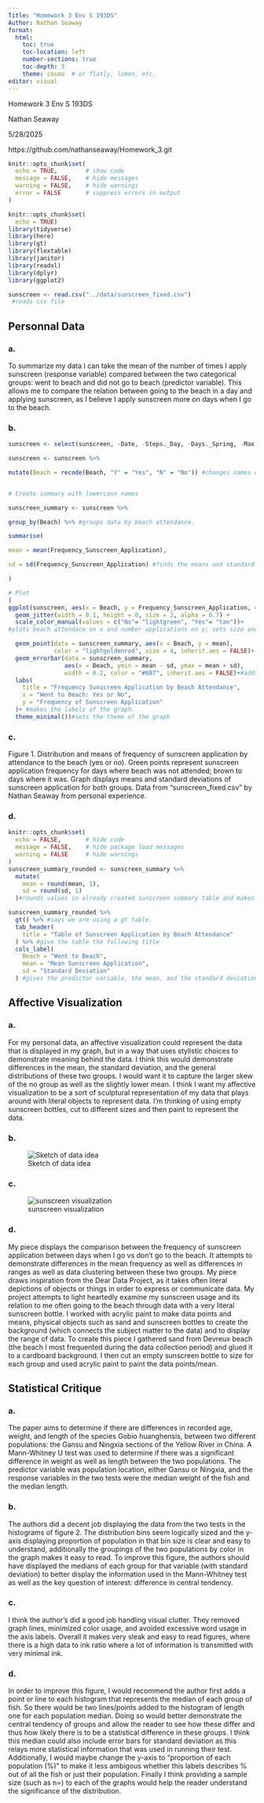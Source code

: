 ```yaml
---
Title: "Homework 3 Env S 193DS"
Author: Nathan Seaway
format:
  html:
    toc: true
    toc-location: left
    number-sections: true
    toc-depth: 3
    theme: cosmo  # or flatly, lumen, etc.
editor: visual
---
```


Homework 3 Env S 193DS

Nathan Seaway

5/28/2025

https://github.com/nathanseaway/Homework_3.git

```r
knitr::opts_chunk$set(
  echo = TRUE,        # show code
  message = FALSE,    # hide messages
  warning = FALSE,    # hide warnings
  error = FALSE       # suppress errors in output
)

```

```r
knitr::opts_chunk$set(
  echo = TRUE)
library(tidyverse)
library(here)
library(gt)
library(flextable)
library(janitor)
library(readxl)
library(dplyr)
library(ggplot2)

sunscreen <- read.csv("../data/sunscreen_fixed.csv")
 #reads csv file
```

## Personnal Data

### a.

To summarize my data I can take the mean of the number of times I apply sunscreen (response variable) compared between the two categorical groups: went to beach and did not go to beach (predictor variable). This allows me to compare the relation between going to the beach in a day and applying sunscreen, as I believe I apply sunscreen more on days when I go to the beach.

### b.

```r

sunscreen <- select(sunscreen, -Date, -Steps._Day, -Days._Spring, -Max._UV, -Max._Temp) #removes all variables besides suncreen application amount and beach attendance from file.

sunscreen <- sunscreen %>%

mutate(Beach = recode(Beach, "Y" = "Yes", "N" = "No")) #changes names of variable from y and n to yes and no.


# Create summary with lowercase names

sunscreen_summary <- sunscreen %>%

group_by(Beach) %>% #groups data by beach attendance. 

summarise(

mean = mean(Frequency_Sunscreen_Application),

sd = sd(Frequency_Sunscreen_Application) #finds the means and standard deviation of sunscreen application by this grouping. 

)

# Plot
(
ggplot(sunscreen, aes(x = Beach, y = Frequency_Sunscreen_Application, color = Beach)) +
  geom_jitter(width = 0.1, height = 0, size = 2, alpha = 0.7) +
  scale_color_manual(values = c("No"= "lightgreen", "Yes"= "tan"))+
#plots beach attendace on x and number applications on y; sets size and appearance/color of data points.

  geom_point(data = sunscreen_summary, aes(x = Beach, y = mean),
             color = "lightgoldenrod", size = 4, inherit.aes = FALSE)+ #makes the mean points appear on graph 
  geom_errorbar(data = sunscreen_summary,
                aes(x = Beach, ymin = mean - sd, ymax = mean + sd),
                width = 0.2, color = "#687", inherit.aes = FALSE)+#adds error bars of means to graph. 
  labs(
    title = "Frequency Sunscreen Application by Beach Attendance",
    x = "Went to Beach: Yes or No",
    y = "Frequency of Sunscreen Application"
  )+ #makes the labels of the graph.
  theme_minimal())#sets the theme of the graph

```

### c.

Figure 1. Distribution and means of frequency of sunscreen application by attendance to the beach (yes or no). Green points represent sunscreen application frequency for days where beach was not attended; brown to days where it was. Graph displays means and standard deviations of sunscreen application for both groups. Data from "sunscreen_fixed.csv" by Nathan Seaway from personal experience.

### d.

```r
knitr::opts_chunk$set(
  echo = FALSE,       # hide code
  message = FALSE,    # hide package load messages
  warning = FALSE     # hide warnings
)
sunscreen_summary_rounded <- sunscreen_summary %>%
  mutate(
    mean = round(mean, 1),
    sd = round(sd, 1)
  )#rounds values in already created sunscreen summary table and makes it a new file. 

sunscreen_summary_rounded %>%
  gt() %>% #says we are using a gt table.
  tab_header(
    title = "Table of Sunscreen Application by Beach Attendance"
  ) %>% #give the table the following title
  cols_label(
    Beach = "Went to Beach",
    mean = "Mean Sunscreen Application",
    sd = "Standard Deviation"
  ) #gives the predictor variable, the mean, and the standard deviation titles new names. 
```

## Affective Visualization

### a.

For my personal data, an affective visualization could represent the data that is displayed in my graph, but in a way that uses stylistic choices to demonstrate meaning behind the data. I think this would demonstrate differences in the mean, the standard deviation, and the general distributions of these two groups. I would want it to capture the larger skew of the no group as well as the slightly lower mean. I think I want my affective visualization to be a sort of sculptural representation of my data that plays around with literal objects to represent data. I'm thinking of using empty sunscreen bottles, cut to different sizes and then paint to represent the data.

### b.

![Sketch of data idea](images/sketch.jpeg)

### c.

![sunscreen visualization](images/visual.jpg)

### d.

My piece displays the comparison between the frequency of sunscreen application between days when I go vs don't go to the beach. It attempts to demonstrate differences in the mean frequency as well as differences in ranges as well as data clustering between these two groups. My piece draws inspiration from the Dear Data Project, as it takes often literal depictions of objects or things in order to express or communicate data. My project attempts to light heartedly examine my sunscreen usage and its relation to me often going to the beach through data with a very literal sunscreen bottle. I worked with acrylic paint to make data points and means, physical objects such as sand and sunscreen bottles to create the background (which connects the subject matter to the data) and to display the range of data. To create this piece I gathered sand from Devreux beach (the beach I most frequented during the data collection period) and glued it to a cardboard background. I then cut an empty sunscreen bottle to size for each group and used acrylic paint to paint the data points/mean.

## Statistical Critique

### a.

The paper aims to determine if there are differences in recorded age, weight, and length of the species Gobio huanghensis, between two different populations: the Gansu and Ningxia sections of the Yellow River in China. A Mann-Whitney U test was used to determine if there was a significant difference in weight as well as length between the two populations. The predictor variable was population location, either Gansu or Ningxia, and the response variables in the two tests were the median weight of the fish and the median length.

### b.

The authors did a decent job displaying the data from the two tests in the histograms of figure 2. The distribution bins seem logically sized and the y-axis displaying proportion of population in that bin size is clear and easy to understand, additionally the groupings of the two populations by color in the graph makes it easy to read. To improve this figure, the authors should have displayed the medians of each group for that variable (with standard deviation) to better display the information used in the Mann-Whitney test as well as the key question of interest: difference in central tendency.

### c.

I think the author's did a good job handling visual clutter. They removed graph lines, minimized color usage, and avoided excessive word usage in the axis labels. Overall it makes very sleak and easy to read figures, where there is a high data to ink ratio where a lot of information is transmitted with very minimal ink.

### d.

In order to improve this figure, I would recommend the author first adds a point or line to each histogram that represents the median of each group of fish. So there would be two lines/points added to the histogram of length one for each population median. Doing so would better demonstrate the central tendency of groups and allow the reader to see how these differ and thus how likely there is to be a statistical difference in these groups. I think this median could also include error bars for standard deviation as this relays more statistical information that was used in running their test. Additionally, I would maybe change the y-axis to "proportion of each population (%)" to make it less ambigous whether this labels describes % out of all the fish or just their population. Finally I think providing a sample size (such as n=) to each of the graphs would help the reader understand the significance of the distribution.
